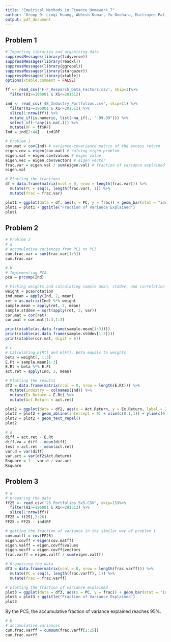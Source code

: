 ---
title: "Empirical Methods in Finance Homework 7"
author: 'Group 9: Linqi Huang, Abhesh Kumar, Yu Onohara, Maitrayee Patil, Redmond Xia'
output: pdf_document
---

## Problem 1
```{r, warning=FALSE, message=FALSE}
# Importing libraries and organizing data
suppressMessages(library(tidyverse))
suppressMessages(library(readxl))
suppressMessages(library(ggrepel))
suppressMessages(library(stargazer))
suppressMessages(library(xtable))
options(xtable.comment = FALSE)

ff <- read_csv('F-F_Research_Data_Factors.csv', skip=3)%>% 
  filter(X1>=196001 & X1<=201512) 

ind <- read_csv('48_Industry_Portfolios.csv', skip=11) %>% 
  filter(X1>=196001 & X1<=201512) %>% 
  slice(1:nrow(ff)) %>% 
  mutate_if(is.numeric, list(~na_if(., "-99.99"))) %>% 
  select_if(~!any(is.na(.))) %>% 
  mutate(RF = ff$RF) 
Ind = ind[2:44] - ind$RF

# Problem 1
cov.mat = cov(Ind) # variance-covariance matrix of the excess return
eigen.cov = eigen(cov.mat) # solving eigen problem
eigen.val = eigen.cov$values # eigen value
eigen.vec = eigen.cov$vectors # eigen vector
frac.var = eigen.val / sum(eigen.val) # fraction of variance explained
eigen.val

# Plotting the fractions
df = data.frame(matrix(ncol = 0, nrow = length(frac.var))) %>%
  mutate(PC = seq(1, length(frac.var), 1)) %>%
  mutate(frac = frac.var)

plot1 = ggplot(data = df, aes(x = PC, y = frac)) + geom_bar(stat = "identity")
plot1 = plot1 + ggtitle("Fraction of Variance Explained")
plot1

```


## Problem 2
```{r, warning=FALSE, message=FALSE}
# Problem 2
# a
# accumulative variances from PC1 to PC3
cum.frac.var = sum(frac.var[1:3])
cum.frac.var

# b
# Implementing PCA
pca = prcomp(Ind)

# Picking weights and calculating sample mean, stddev, and correlation
weight = pca$rotation
ind.mean = apply(Ind, 2, mean)
ret = as.matrix(Ind) %*% weight
sample.mean = apply(ret, 2, mean)
sample.stddev = sqrt(apply(ret, 2, var))
cor.mat = cor(ret)
cor.mat = cor.mat[1:3,1:3]
```
```{r, results="asis"}
print(xtable(as.data.frame(sample.mean[1:3])))
print(xtable(as.data.frame(sample.stddev[1:3])))
print(xtable(cor.mat, digit = 6))
```
```{r, warning=FALSE, message=FALSE}
# c
# Calculating E[Rt] and E[Ft]. Beta equals to weights
beta = weight[, 1:3]
E.Ft = sample.mean[1:3]
E.Rt = beta %*% E.Ft
act.ret = apply(Ind, 2, mean)

# Plotting the results
df2 = data.frame(matrix(ncol = 0, nrow = length(E.Rt))) %>%
  mutate(Industry = colnames(Ind)) %>%
  mutate(Ex.Return = E.Rt) %>%
  mutate(Act.Return = act.ret)

plot2 = ggplot(data = df2, aes(x = Act.Return, y = Ex.Return, label = Industry)) + geom_point()
plot2 = plot2 + geom_abline(intercept = 0) + xlim(c(0.1,1)) + ylim(c(0.2,0.8))
plot2 = plot2 + geom_text_repel()
plot2

# d
diff = act.ret - E.Rt
diff.va = diff - mean(diff)
test = act.ret - mean(act.ret)
var.d = var(diff)
var.act = var(df2$Act.Return)
Rsquare = 1 - var.d / var.act
Rsquare

```


## Problem 3

```{r, warning=FALSE, message=FALSE}
# a
# preparing the data
ff25 <- read_csv('25_Portfolios_5x5.CSV', skip=15)%>% 
  filter(X1>=196001 & X1<=201512) %>% 
  slice(1:nrow(ff))
FF25 = ff25[,2:26]
FF25 = FF25 - ind$RF

# getting the fraction of variance in the similar way of problem 1
cov.matff = cov(FF25)
eigen.covff = eigen(cov.matff)
eigen.valff = eigen.covff$values
eigen.vecff = eigen.covff$vectors
frac.varff = eigen.valff / sum(eigen.valff)

# Organizing the data
df3 = data.frame(matrix(ncol = 0, nrow = length(frac.varff))) %>%
  mutate(PC = seq(1, length(frac.varff), 1)) %>%
  mutate(frac = frac.varff)

# plotting the fraction of variance explained
plot3 = ggplot(data = df3, aes(x = PC, y = frac)) + geom_bar(stat = "identity")
plot3 = plot3 + ggtitle("Fraction of Variance Explained")
plot3
```

By the PC5, the accumulative fraction of variance explained reaches 95%.
```{r}
# b
# accumulative variances
cum.frac.varff = cumsum(frac.varff[1:25])
cum.frac.varff
```


